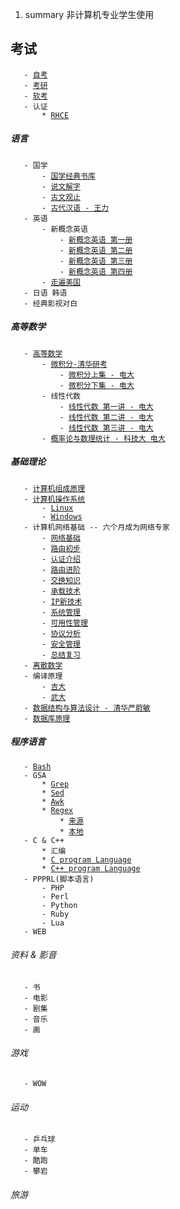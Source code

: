 ﻿#summary 非计算机专业学生使用

== 考试 ==
	- [[exam:zikao|自考]]
	- [[exam:kaoyan|考研]]
	- [[exam:ruankao|软考]]
	- 认证
		* [[exam:rhce|RHCE]]

===== 语言 =====
	- 国学
		- [[http://202.101.244.103/guoxue/|国学经典书库]]
		- [[http://www.douban.com/subject/1032967/|说文解字]]
		- [[http://www.douban.com/subject/1449421/|古文观止]]
		- [[http://www.douban.com/subject/1072316/|古代汉语 - 王力]]
	- 英语
		- 新概念英语
			- [[http://www.youku.com/playlist_show/id_3777718.html|新概念英语 第一册]]
			- [[http://www.youku.com/playlist_show/id_3712523.html|新概念英语 第二册]]
			- [[http://www.youku.com/playlist_show/id_3712524.html|新概念英语 第三册]]
			- [[http://www.youku.com/playlist_show/id_3712525.html|新概念英语 第四册]]
		- [[http://www.youku.com/playlist_show/id_2541052.html|走遍美国]]
	- 日语 韩语
	- 经典影视对白

===== 高等数学 =====
	- [[http://www.youku.com/playlist_show/id_2740915_ascending_0.html|高等数学]]
		- [[http://www.youku.com/playlist_show/id_3728708.html|微积分-清华研考]]
			- [[http://www.youku.com/playlist_show/id_1992685.html|微积分上集 - 电大]]
			- [[http://www.youku.com/playlist_show/id_1992770.html|微积分下集 - 电大]]
		- 线性代数
			- [[http://www.youku.com/playlist_show/id_1518955.html|线性代数 第一讲 - 电大]]
			- [[http://www.youku.com/playlist_show/id_1519069.html|线性代数 第二讲 - 电大]]
			- [[http://www.youku.com/playlist_show/id_1519204.html|线性代数 第三讲 - 电大]]
		- [[http://www.youku.com/playlist_show/id_3508162.html|概率论与数理统计 - 科技大 电大]]

===== 基础理论 =====
	- [[http://www.youku.com/playlist_show/id_3588779.html|计算机组成原理]]
	- [[http://www.youku.com/playlist_show/id_1003413.html|计算机操作系统]]
		- [[system:#Linux|Linux]]
		- [[system:#Windows|Windows]]
	- 计算机网络基础 -- 六个月成为网络专家
		- [[http://www.youku.com/playlist_show/id_1607872.html|网络基础]]
		- [[http://www.youku.com/playlist_show/id_1608387.html|路由初步]]
		- [[http://www.youku.com/playlist_show/id_1608464.html|认证介绍]]
		- [[http://www.youku.com/playlist_show/id_1608478.html|路由进阶]]
		- [[http://www.youku.com/playlist_show/id_1608489.html|交换知识]]
		- [[http://www.youku.com/playlist_show/id_1608495.html|承载技术]]
		- [[http://www.youku.com/playlist_show/id_1608499.html|IP新技术]]
		- [[http://www.youku.com/playlist_show/id_1608504.html|系统管理]]
		- [[http://www.youku.com/playlist_show/id_1608510.html|可用性管理]]
		- [[http://www.youku.com/playlist_show/id_1608513.html|协议分析]]
		- [[http://www.youku.com/playlist_show/id_1608516.html|安全管理]]
		- [[http://www.youku.com/playlist_show/id_1608518.html|总结复习]]
	- [[http://www.youku.com/playlist_show/id_1199658_ascending_1.html|离散数学]]
	- 编译原理
		- [[http://www.youku.com/playlist_show/id_2937026_ascending_1.html|吉大]]
		- [[http://jpkc.whu.edu.cn/jpkc2005/byyl/jxzl/qclx.html|武大]]
	- [[http://www.youku.com/playlist_show/id_2508358_ascending_0.html|数据结构与算法设计 - 清华严蔚敏]]
	- [[http://www.youku.com/playlist_show/id_3068742_ascending_1.html|数据库原理]]

===== 程序语言 =====
	- [[program:bash|Bash]]
	- GSA
		* [[program:gsa#grep|Grep]]
		* [[program:gsa#sed|Sed]]
		* [[program:gsa#awk|Awk]]
		* [[http://www.footearth.org/doc/regex/html|Regex]]
			* [[http://unibetter.com/deerchao/zhengzhe-biaodashi-jiaocheng-se.htm|来源]]
			* [[http://localhost/doc/regex/html|本地]]
	- C & C++
		* 汇编
		* [[program:|C program Language]]
		* [[program:cpp:|C++ program Language]]
	- PPPRL(脚本语言)
		- PHP
		- Perl
		- Python
		- Ruby
		- Lua
	- WEB

====== 资料 & 影音 ======
	- 书
	- 电影
	- 剧集
	- 音乐
	- 画

====== 游戏 ======
	- WOW

====== 运动 ======
	- 乒乓球
	- 单车
	- 酷跑
	- 攀岩

====== 旅游 ======
